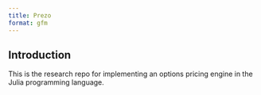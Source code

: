 ```yaml
---
title: Prezo
format: gfm
---
```


## Introduction 

This is the research repo for implementing an options pricing engine in the Julia programming language. 
